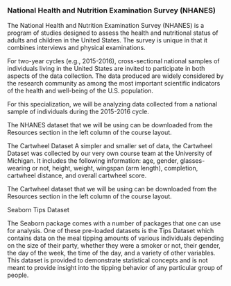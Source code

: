 ### National Health and Nutrition Examination Survey (NHANES)

The National Health and Nutrition Examination Survey (NHANES) is a program of studies designed to assess the health and nutritional status of adults and children in the United States. The survey is unique in that it combines interviews and physical examinations.

For two-year cycles (e.g., 2015-2016), cross-sectional national samples of individuals living in the United States are invited to participate in both aspects of the data collection. The data produced are widely considered by the research community as among the most important scientific indicators of the health and well-being of the U.S. population.

For this specialization, we will be analyzing data collected from a national sample of individuals during the 2015-2016 cycle.

The NHANES dataset that we will be using can be downloaded from the Resources section in the left column of the course layout.

The Cartwheel Dataset
A simpler and smaller set of data, the Cartwheel Dataset was collected by our very own course team at the University of Michigan. It includes the following information: age, gender, glasses-wearing or not, height, weight, wingspan (arm length), completion, cartwheel distance, and overall cartwheel score.

The Cartwheel dataset that we will be using can be downloaded from the Resources section in the left column of the course layout.

Seaborn Tips Dataset

The Seaborn package comes with a number of packages that one can use for analysis. One of these pre-loaded datasets is the Tips Dataset which contains data on the meal tipping amounts of various individuals depending on the size of their party, whether they were a smoker or not, their gender, the day of the week, the time of the day, and a variety of other variables. This dataset is provided to demonstrate statistical concepts and is not meant to provide insight into the tipping behavior of any particular group of people.
 
 

